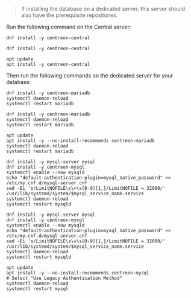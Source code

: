 
> If installing the database on a dedicated server, this server should also have
> the prerequisite repositories.

Run the following command on the Central server:

<Tabs groupId="sync">
<TabItem value="Alma / RHEL / Oracle Linux 8" label="Alma / RHEL / Oracle Linux 8">

```shell
dnf install -y centreon-central
```

</TabItem>
<TabItem value="Alma / RHEL / Oracle Linux 9" label="Alma / RHEL / Oracle Linux 9">

```shell
dnf install -y centreon-central
```

</TabItem>
<TabItem value="Debian 12" label="Debian 12">

```shell
apt update
apt install -y centreon-central
```

</TabItem>
</Tabs>

Then run the following commands on the dedicated server for your database:

<Tabs groupId="sync">
<TabItem value="MariaDB" label="MariaDB">

<Tabs groupId="sync">
<TabItem value="Alma / RHEL / Oracle Linux 8" label="Alma / RHEL / Oracle Linux 8">

```shell
dnf install -y centreon-mariadb
systemctl daemon-reload
systemctl restart mariadb
```

</TabItem>
<TabItem value="Alma / RHEL / Oracle Linux 9" label="Alma / RHEL / Oracle Linux 9">

```shell
dnf install -y centreon-mariadb
systemctl daemon-reload
systemctl restart mariadb
```

</TabItem>
<TabItem value="Debian 12" label="Debian 12">

```shell
apt update
apt install -y --no-install-recommends centreon-mariadb
systemctl daemon-reload
systemctl restart mariadb
```

</TabItem>
</Tabs>

</TabItem>
<TabItem value="MySQL" label="MySQL">

<Tabs groupId="sync">
<TabItem value="Alma / RHEL / Oracle Linux 8" label="Alma / RHEL / Oracle Linux 8">

```shell
dnf install -y mysql-server mysql
dnf install -y centreon-mysql
systemctl enable --now mysqld
echo "default-authentication-plugin=mysql_native_password" >> /etc/my.cnf.d/mysql-server.cnf
sed -Ei 's/LimitNOFILE\s\=\s[0-9]{1,}/LimitNOFILE = 32000/' /usr/lib/systemd/system/$mysql_service_name.service
systemctl daemon-reload
systemctl restart mysqld
```

</TabItem>
<TabItem value="Alma / RHEL / Oracle Linux 9" label="Alma / RHEL / Oracle Linux 9">

```shell
dnf install -y mysql-server mysql
dnf install -y centreon-mysql
systemctl enable --now mysqld
echo "default-authentication-plugin=mysql_native_password" >> /etc/my.cnf.d/mysql-server.cnf
sed -Ei 's/LimitNOFILE\s\=\s[0-9]{1,}/LimitNOFILE = 32000/' /usr/lib/systemd/system/$mysql_service_name.service
systemctl daemon-reload
systemctl restart mysqld
```

</TabItem>
<TabItem value="Debian 12" label="Debian 12">

```shell
apt update
apt install -y --no-install-recommends centreon-mysql
# Select "Use Legacy Authentication Method"
systemctl daemon-reload
systemctl restart mysql
```

</TabItem>
</Tabs>

</TabItem>
</Tabs>

<DatabaseConfiguration />
